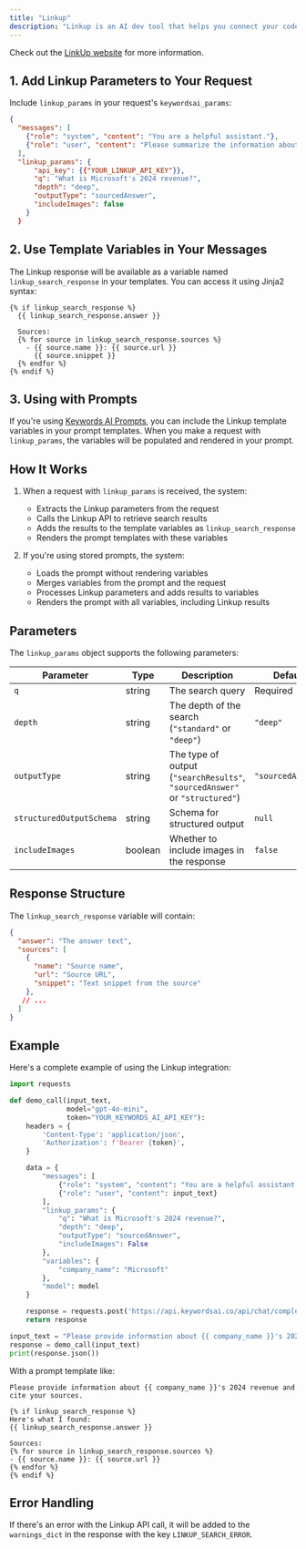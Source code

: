 ```yaml
---
title: "Linkup"
description: "Linkup is an AI dev tool that helps you connect your code with your LLM. It’s a platform that allows you to connect your code with your LLM and get observability."
---
```


Check out the [LinkUp website](https://www.linkup.so/) for more information.

## 1. Add Linkup Parameters to Your Request

Include `linkup_params` in your request's `keywordsai_params`:

```json {6-12}
{
  "messages": [
    {"role": "system", "content": "You are a helpful assistant."},
    {"role": "user", "content": "Please summarize the information about Microsoft's 2024 revenue: {% if linkup_search_response %}{{ linkup_search_response.answer }}{% endif %}"}
  ],
  "linkup_params": {
      "api_key": {{"YOUR_LINKUP_API_KEY"}},
      "q": "What is Microsoft's 2024 revenue?",
      "depth": "deep",
      "outputType": "sourcedAnswer",
      "includeImages": false
    }
  }
```

## 2. Use Template Variables in Your Messages

The Linkup response will be available as a variable named `linkup_search_response` in your templates. You can access it using Jinja2 syntax:

```
{% if linkup_search_response %}
  {{ linkup_search_response.answer }}
  
  Sources:
  {% for source in linkup_search_response.sources %}
    - {{ source.name }}: {{ source.url }}
      {{ source.snippet }}
  {% endfor %}
{% endif %}
```

## 3. Using with Prompts

If you're using [Keywords AI Prompts](/features/prompt/overview), you can include the Linkup template variables in your prompt templates. When you make a request with `linkup_params`, the variables will be populated and rendered in your prompt.

## How It Works

1. When a request with `linkup_params` is received, the system:
   - Extracts the Linkup parameters from the request
   - Calls the Linkup API to retrieve search results
   - Adds the results to the template variables as `linkup_search_response`
   - Renders the prompt templates with these variables

2. If you're using stored prompts, the system:
   - Loads the prompt without rendering variables
   - Merges variables from the prompt and the request
   - Processes Linkup parameters and adds results to variables
   - Renders the prompt with all variables, including Linkup results

## Parameters

The `linkup_params` object supports the following parameters:

| Parameter | Type | Description | Default |
|-----------|------|-------------|---------|
| `q` | string | The search query | Required |
| `depth` | string | The depth of the search (`"standard"` or `"deep"`) | `"deep"` |
| `outputType` | string | The type of output (`"searchResults"`, `"sourcedAnswer"` or `"structured"`) | `"sourcedAnswer"` |
| `structuredOutputSchema` | string | Schema for structured output | `null` |
| `includeImages` | boolean | Whether to include images in the response | `false` |

## Response Structure

The `linkup_search_response` variable will contain:

```json
{
  "answer": "The answer text",
  "sources": [
    {
      "name": "Source name",
      "url": "Source URL",
      "snippet": "Text snippet from the source"
    },
   // ...
  ]
}
```

## Example

Here's a complete example of using the Linkup integration:

```python Python
import requests

def demo_call(input_text, 
              model="gpt-4o-mini",
              token="YOUR_KEYWORDS_AI_API_KEY"):
    headers = {
        'Content-Type': 'application/json',
        'Authorization': f'Bearer {token}',
    }

    data = {
        "messages": [
            {"role": "system", "content": "You are a helpful assistant."},
            {"role": "user", "content": input_text}
        ],
        "linkup_params": {
            "q": "What is Microsoft's 2024 revenue?",
            "depth": "deep",
            "outputType": "sourcedAnswer",
            "includeImages": False
        },
        "variables": {
            "company_name": "Microsoft"
        },
        "model": model
    }

    response = requests.post('https://api.keywordsai.co/api/chat/completions', headers=headers, json=data)
    return response

input_text = "Please provide information about {{ company_name }}'s 2024 revenue and cite your sources."
response = demo_call(input_text)
print(response.json())
```

With a prompt template like:

```
Please provide information about {{ company_name }}'s 2024 revenue and cite your sources.

{% if linkup_search_response %}
Here's what I found:
{{ linkup_search_response.answer }}

Sources:
{% for source in linkup_search_response.sources %}
- {{ source.name }}: {{ source.url }}
{% endfor %}
{% endif %}
```

## Error Handling

If there's an error with the Linkup API call, it will be added to the `warnings_dict` in the response with the key `LINKUP_SEARCH_ERROR`. 
